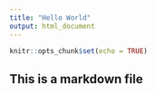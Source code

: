 ```yaml
---
title: "Hello World"
output: html_document
---
```


```r
knitr::opts_chunk$set(echo = TRUE)
```

## This is a markdown file